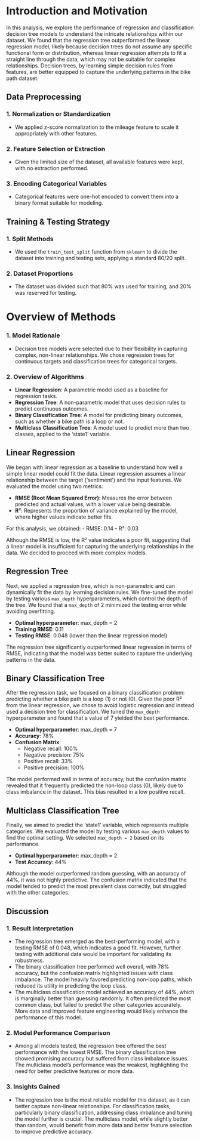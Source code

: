 # Introduction and Motivation

In this analysis, we explore the performance of regression and classification decision tree models to understand the intricate relationships within our dataset. We found that the regression tree outperformed the linear regression model, likely because decision trees do not assume any specific functional form or distribution, whereas linear regression attempts to fit a straight line through the data, which may not be suitable for complex relationships. Decision trees, by learning simple decision rules from features, are better equipped to capture the underlying patterns in the bike path dataset.

## Data Preprocessing

### 1. **Normalization or Standardization**
   - We applied z-score normalization to the mileage feature to scale it appropriately with other features.

### 2. **Feature Selection or Extraction**
   - Given the limited size of the dataset, all available features were kept, with no extraction performed.

### 3. **Encoding Categorical Variables**
   - Categorical features were one-hot encoded to convert them into a binary format suitable for modeling.

## Training & Testing Strategy

### 1. **Split Methods**
   - We used the `train_test_split` function from `sklearn` to divide the dataset into training and testing sets, applying a standard 80/20 split.

### 2. **Dataset Proportions**
   - The dataset was divided such that 80% was used for training, and 20% was reserved for testing.

# Overview of Methods

### 1. **Model Rationale**
   - Decision tree models were selected due to their flexibility in capturing complex, non-linear relationships. We chose regression trees for continuous targets and classification trees for categorical targets.

### 2. **Overview of Algorithms**
   - **Linear Regression**: A parametric model used as a baseline for regression tasks.
   - **Regression Tree**: A non-parametric model that uses decision rules to predict continuous outcomes.
   - **Binary Classification Tree**: A model for predicting binary outcomes, such as whether a bike path is a loop or not.
   - **Multiclass Classification Tree**: A model used to predict more than two classes, applied to the 'state1' variable.

## Linear Regression

We began with linear regression as a baseline to understand how well a simple linear model could fit the data. Linear regression assumes a linear relationship between the target ('sentiment') and the input features. We evaluated the model using two metrics:

- **RMSE (Root Mean Squared Error)**: Measures the error between predicted and actual values, with a lower value being desirable.
- **R²**: Represents the proportion of variance explained by the model, where higher values indicate better fits.

For this analysis, we obtained:
- RMSE: 0.14
- R²: 0.03

Although the RMSE is low, the R² value indicates a poor fit, suggesting that a linear model is insufficient for capturing the underlying relationships in the data. We decided to proceed with more complex models.

## Regression Tree

Next, we applied a regression tree, which is non-parametric and can dynamically fit the data by learning decision rules. We fine-tuned the model by testing various `max_depth` hyperparameters, which control the depth of the tree. We found that a `max_depth` of 2 minimized the testing error while avoiding overfitting.

- **Optimal hyperparameter**: max_depth = 2
- **Training RMSE**: 0.11
- **Testing RMSE**: 0.048 (lower than the linear regression model)

The regression tree significantly outperformed linear regression in terms of RMSE, indicating that the model was better suited to capture the underlying patterns in the data.

## Binary Classification Tree

After the regression task, we focused on a binary classification problem: predicting whether a bike path is a loop (1) or not (0). Given the poor R² from the linear regression, we chose to avoid logistic regression and instead used a decision tree for classification. We tuned the `max_depth` hyperparameter and found that a value of 7 yielded the best performance.

- **Optimal hyperparameter**: max_depth = 7
- **Accuracy**: 78%
- **Confusion Matrix**:
  - Negative recall: 100%
  - Negative precision: 75%
  - Positive recall: 33%
  - Positive precision: 100%

The model performed well in terms of accuracy, but the confusion matrix revealed that it frequently predicted the non-loop class (0), likely due to class imbalance in the dataset. This bias resulted in a low positive recall.

## Multiclass Classification Tree

Finally, we aimed to predict the 'state1' variable, which represents multiple categories. We evaluated the model by testing various `max_depth` values to find the optimal setting. We selected `max_depth = 2` based on its performance.

- **Optimal hyperparameter**: max_depth = 2
- **Test Accuracy**: 44%

Although the model outperformed random guessing, with an accuracy of 44%, it was not highly predictive. The confusion matrix indicated that the model tended to predict the most prevalent class correctly, but struggled with the other categories.

## Discussion

### 1. **Result Interpretation**
   - The regression tree emerged as the best-performing model, with a testing RMSE of 0.048, which indicates a good fit. However, further testing with additional data would be important for validating its robustness.
   - The binary classification tree performed well overall, with 78% accuracy, but the confusion matrix highlighted issues with class imbalance. The model heavily favored predicting non-loop paths, which reduced its utility in predicting the loop class.
   - The multiclass classification model achieved an accuracy of 44%, which is marginally better than guessing randomly. It often predicted the most common class, but failed to predict the other categories accurately. More data and improved feature engineering would likely enhance the performance of this model.

### 2. **Model Performance Comparison**
   - Among all models tested, the regression tree offered the best performance with the lowest RMSE. The binary classification tree showed promising accuracy but suffered from class imbalance issues. The multiclass model's performance was the weakest, highlighting the need for better predictive features or more data.

### 3. **Insights Gained**
   - The regression tree is the most reliable model for this dataset, as it can better capture non-linear relationships. For classification tasks, particularly binary classification, addressing class imbalance and tuning the model further is crucial. The multiclass model, while slightly better than random, would benefit from more data and better feature selection to improve predictive accuracy.

